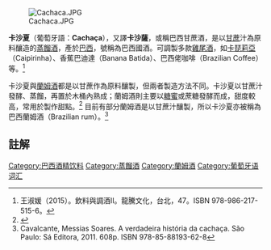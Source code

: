 {{refimprove|time=2015-04-30T02:52:39+00:00}}
[[File:Cachaca.JPG|thumb]]

'''卡沙夏'''（葡萄牙語：'''Cachaça'''），又譯'''卡沙薩'''，或稱巴西甘蔗酒，是以[[甘蔗|甘蔗]]汁為原料釀造的[[蒸餾酒|蒸餾酒]]，產於[[巴西|巴西]]，號稱為巴西國酒。可調製多款[[雞尾酒|雞尾酒]]，如[[卡琵莉亞|卡琵莉亞]]（Caipirinha）、香蕉巴迪達（Banana Batida）、巴西佬咖啡（Brazilian Coffee）等。<ref>王淑媛（2015）。飲料與調酒Ⅱ。龍騰文化，台北，47。ISBN 978-986-217-515-6。</ref>

卡沙夏與[[蘭姆酒|蘭姆酒]]都是以甘蔗作為原料釀製，但兩者製造方法不同。卡沙夏以甘蔗汁發酵、蒸餾，再置於木桶內熟成；蘭姆酒則主要以[[糖蜜|糖蜜]]或蔗糖發酵而成，甜度較高，常用於製作甜點。<ref>{{cite web |url=http://www.cocktailtimes.com/dictionary/cachacas.shtml |title=> Dictionary |publisher=Cocktail Times |date= |accessdate=2013-12-31 |archive-date=2018-10-14 |archive-url=https://web.archive.org/web/20181014005219/http://www.cocktailtimes.com/dictionary/cachacas.shtml |dead-url=no }}</ref> 目前有部分蘭姆酒是以甘蔗汁釀製，所以卡沙夏亦被稱為巴西蘭姆酒（Brazilian rum）。<ref>Cavalcante, Messias Soares. A verdadeira história da cachaça. São Paulo: Sá Editora, 2011. 608p. ISBN 978-85-88193-62-8</ref>

== 註解 ==
{{reflist}}

{{酒精飲料}}
[[Category:巴西酒精饮料|Category:巴西酒精饮料]]
[[Category:蒸餾酒|Category:蒸餾酒]]
[[Category:蘭姆酒|Category:蘭姆酒]]
[[Category:葡萄牙语词汇|Category:葡萄牙语词汇]]